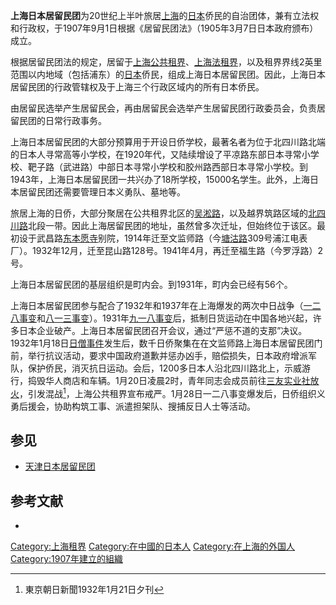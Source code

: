 '''上海日本居留民团'''为20世纪上半叶旅居[[上海|上海]]的[[日本|日本]]侨民的自治团体，兼有立法权和行政权，于1907年9月1日根据《居留民团法》（1905年3月7日日本政府颁布）成立。

根据居留民团法的规定，居留于[[上海公共租界|上海公共租界]]、[[上海法租界|上海法租界]]，以及租界界线2英里范围以内地域（包括浦东）的[[日本|日本]]侨民，组成上海日本居留民团。因此，上海日本居留民团的行政管辖权及于上海三个行政区域内的所有日本侨民。

由居留民选举产生居留民会，再由居留民会选举产生居留民团行政委员会，负责居留民团的日常行政事务。

上海日本居留民团的大部分预算用于开设日侨学校，最著名者为位于北四川路北端的日本人寻常高等小学校，在1920年代，又陆续增设了平凉路东部日本寻常小学校、靶子路（武进路）中部日本寻常小学校和胶州路西部日本寻常小学校。到1943年，上海日本居留民团一共兴办了18所学校，15000名学生。此外，上海日本居留民团还需要管理日本义勇队、墓地等。

旅居上海的日侨，大部分聚居在公共租界北区的[[吴淞路|吴淞路]]，以及越界筑路区域的[[北四川路|北四川路]]北段一带。因此上海居留民团的地址，虽然曾多次迁址，但始终位于该区。最初设于武昌路[[东本愿寺|东本愿寺]]别院，1914年迁至文监师路（今[[塘沽路|塘沽路]]309号浦江电表厂）。1932年12月，迁至昆山路128号。1941年4月，再迁至福生路（今罗浮路）2号。

上海日本居留民团的基层组织是町内会。到1931年，町内会已经有56个。

上海日本居留民团参与配合了1932年和1937年在上海爆发的两次中日战争（[[一二八事变|一二八事变]]和[[八一三事变|八一三事变]]）。1931年[[九一八事变|九一八事变]]后，抵制日货运动在中国各地兴起，许多日本企业破产。上海日本居留民团召开会议，通过“严惩不道的支那”决议。1932年1月18日[[日僧事件|日僧事件]]发生后，数千日侨聚集在在文监师路上海日本居留民团门前，举行抗议活动，要求中国政府道歉并惩办凶手，赔偿损失，日本政府增派军队，保护侨民，消灭抗日运动。会后，1200多日本人沿北四川路北上，示威游行，捣毁华人商店和车辆。1月20日凌晨2时，青年同志会成员前往[[三友实业社|三友实业社]][[放火|放火]]，引发混战<ref>東京朝日新聞1932年1月21日夕刊</ref>，上海公共租界宣布戒严。1月28日一二八事变爆发后，日侨组织义勇后援会，协助构筑工事、派遣担架队、搜捕反日人士等活动。

==参见==
*[[天津日本居留民团|天津日本居留民团]]

==参考文献==
<div class="references-small">
<references />
* {{zh}}{{cite book|title=《上海掌故辞典》|author=|others=|location=[[上海|上海]]|publisher=上海辞书出版社（1999）ISBN 7-5326-0513-2G.211}}
</div>

[[Category:上海租界|Category:上海租界]]
[[Category:在中國的日本人|Category:在中國的日本人]]
[[Category:在上海的外国人|Category:在上海的外国人]]
[[Category:1907年建立的組織|Category:1907年建立的組織]]